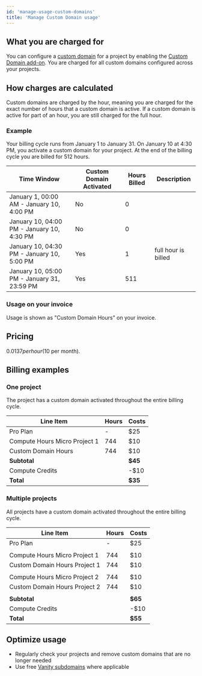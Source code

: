 ```yaml
---
id: 'manage-usage-custom-domains'
title: 'Manage Custom Domain usage'
---
```


## What you are charged for

You can configure a [custom domain](/docs/guides/platform/custom-domains) for a project by enabling the [Custom Domain add-on](https://supabase.com/dashboard/project/_/settings/addons?panel=customDomain). You are charged for all custom domains configured across your projects.

## How charges are calculated

Custom domains are charged by the hour, meaning you are charged for the exact number of hours that a custom domain is active. If a custom domain is active for part of an hour, you are still charged for the full hour.

### Example

Your billing cycle runs from January 1 to January 31. On January 10 at 4:30 PM, you activate a custom domain for your project. At the end of the billing cycle you are billed for 512 hours.

| Time Window                                 | Custom Domain Activated | Hours Billed | Description         |
| ------------------------------------------- | ----------------------- | ------------ | ------------------- |
| January 1, 00:00 AM - January 10, 4:00 PM   | No                      | 0            |                     |
| January 10, 04:00 PM - January 10, 4:30 PM  | No                      | 0            |                     |
| January 10, 04:30 PM - January 10, 5:00 PM  | Yes                     | 1            | full hour is billed |
| January 10, 05:00 PM - January 31, 23:59 PM | Yes                     | 511          |                     |

### Usage on your invoice

Usage is shown as "Custom Domain Hours" on your invoice.

## Pricing

$0.0137 per hour ($10 per month).

## Billing examples

### One project

The project has a custom domain activated throughout the entire billing cycle.

| Line Item                     | Hours | Costs   |
| ----------------------------- | ----- | ------- |
| Pro Plan                      | -     | $25     |
| Compute Hours Micro Project 1 | 744   | $10     |
| Custom Domain Hours           | 744   | $10     |
| **Subtotal**                  |       | **$45** |
| Compute Credits               |       | -$10    |
| **Total**                     |       | **$35** |

### Multiple projects

All projects have a custom domain activated throughout the entire billing cycle.

| Line Item                     | Hours | Costs   |
| ----------------------------- | ----- | ------- |
| Pro Plan                      | -     | $25     |
|                               |       |         |
| Compute Hours Micro Project 1 | 744   | $10     |
| Custom Domain Hours Project 1 | 744   | $10     |
|                               |       |         |
| Compute Hours Micro Project 2 | 744   | $10     |
| Custom Domain Hours Project 2 | 744   | $10     |
|                               |       |         |
| **Subtotal**                  |       | **$65** |
| Compute Credits               |       | -$10    |
| **Total**                     |       | **$55** |

## Optimize usage

- Regularly check your projects and remove custom domains that are no longer needed
- Use free [Vanity subdomains](/docs/guides/platform/custom-domains#vanity-subdomains) where applicable
